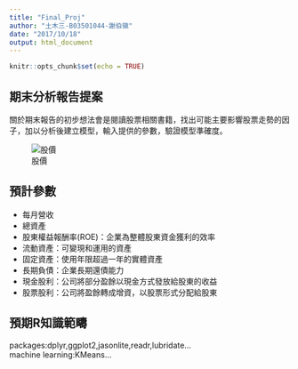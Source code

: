 ```yaml
---
title: "Final_Proj"
author: "土木三-B03501044-謝伯徽"
date: "2017/10/18"
output: html_document
---
```


```r
knitr::opts_chunk$set(echo = TRUE)
```

## 期末分析報告提案

關於期末報告的初步想法會是閱讀股票相關書籍，找出可能主要影響股票走勢的因子，加以分析後建立模型，輸入提供的參數，驗證模型準確度。

![股價](/Users/jeffery/Desktop/Artboard.png)

## 預計參數
* 每月營收
* 總資產
* 股東權益報酬率(ROE)：企業為整體股東資金獲利的效率
* 流動資產：可變現和運用的資產
* 固定資產：使用年限超過一年的實體資產
* 長期負債：企業長期還債能力
* 現金股利：公司將部分盈餘以現金方式發放給股東的收益
* 股票股利：公司將盈餘轉成增資，以股票形式分配給股東

## 預期R知識範疇
packages:dplyr,ggplot2,jasonlite,readr,lubridate...</br>
machine learning:KMeans...
